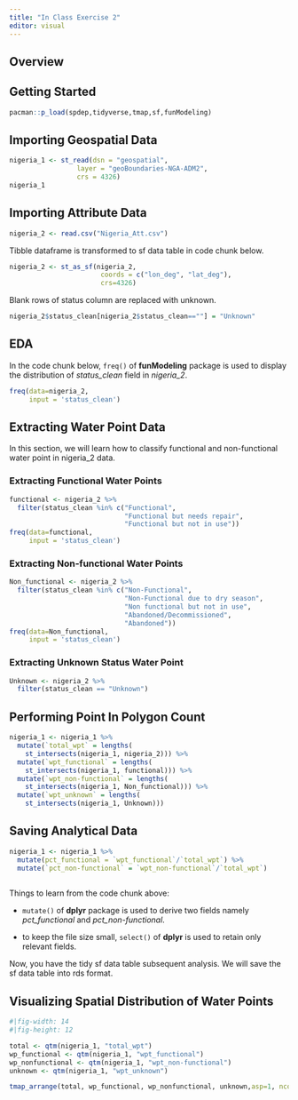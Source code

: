 ```yaml
---
title: "In Class Exercise 2"
editor: visual
---
```


## Overview

## Getting Started

```r
pacman::p_load(spdep,tidyverse,tmap,sf,funModeling)
```

## Importing Geospatial Data

```r
nigeria_1 <- st_read(dsn = "geospatial", 
                 layer = "geoBoundaries-NGA-ADM2",
                 crs = 4326)
nigeria_1
```

## Importing Attribute Data

```r
nigeria_2 <- read.csv("Nigeria_Att.csv")
```

Tibble dataframe is transformed to sf data table in code chunk below.

```r
nigeria_2 <- st_as_sf(nigeria_2, 
                       coords = c("lon_deg", "lat_deg"),
                       crs=4326) 

```

Blank rows of status column are replaced with unknown.

```r

nigeria_2$status_clean[nigeria_2$status_clean==""] = "Unknown"
```

## EDA

In the code chunk below, `freq()` of **funModeling** package is used to display the distribution of *status_clean* field in *nigeria_2*.

```r
freq(data=nigeria_2, 
     input = 'status_clean')
```

## Extracting Water Point Data

In this section, we will learn how to classify functional and non-functional water point in nigeria_2 data.

### Extracting Functional Water Points

```r
functional <- nigeria_2 %>%
  filter(status_clean %in% c("Functional",
                             "Functional but needs repair",
                             "Functional but not in use"))
freq(data=functional, 
     input = 'status_clean')
```

### Extracting Non-functional Water Points

```r
Non_functional <- nigeria_2 %>%
  filter(status_clean %in% c("Non-Functional",
                             "Non-Functional due to dry season",
                             "Non functional but not in use",
                             "Abandoned/Decommissioned",
                             "Abandoned"))
freq(data=Non_functional, 
     input = 'status_clean')
```

### Extracting Unknown Status Water Point

```r
Unknown <- nigeria_2 %>%
  filter(status_clean == "Unknown")
```

## Performing Point In Polygon Count

```r
nigeria_1 <- nigeria_1 %>% 
  mutate(`total_wpt` = lengths(
    st_intersects(nigeria_1, nigeria_2))) %>%
  mutate(`wpt_functional` = lengths(
    st_intersects(nigeria_1, functional))) %>%
  mutate(`wpt_non-functional` = lengths(
    st_intersects(nigeria_1, Non_functional))) %>%
  mutate(`wpt_unknown` = lengths(
    st_intersects(nigeria_1, Unknown)))
```

## Saving Analytical Data

```r
nigeria_1 <- nigeria_1 %>%
  mutate(pct_functional = `wpt_functional`/`total_wpt`) %>%
  mutate(`pct_non-functional` = `wpt_non-functional`/`total_wpt`) 
  
```

Things to learn from the code chunk above:

-   `mutate()` of **dplyr** package is used to derive two fields namely *pct_functional* and *pct_non-functional*.

-   to keep the file size small, `select()` of **dplyr** is used to retain only relevant fields.

Now, you have the tidy sf data table subsequent analysis. We will save the sf data table into rds format.

## Visualizing Spatial Distribution of Water Points

```r
#|fig-width: 14
#|fig-height: 12

total <- qtm(nigeria_1, "total_wpt")
wp_functional <- qtm(nigeria_1, "wpt_functional")
wp_nonfunctional <- qtm(nigeria_1, "wpt_non-functional")
unknown <- qtm(nigeria_1, "wpt_unknown")

tmap_arrange(total, wp_functional, wp_nonfunctional, unknown,asp=1, ncol=2)
```
